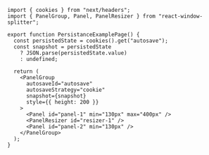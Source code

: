 ```tsx
import { cookies } from "next/headers";
import { PanelGroup, Panel, PanelResizer } from "react-window-splitter";

export function PersistanceExamplePage() {
  const persistedState = cookies().get("autosave");
  const snapshot = persistedState
    ? JSON.parse(persistedState.value)
    : undefined;

  return (
    <PanelGroup
      autosaveId="autosave"
      autosaveStrategy="cookie"
      snapshot={snapshot}
      style={{ height: 200 }}
    >
      <Panel id="panel-1" min="130px" max="400px" />
      <PanelResizer id="resizer-1" />
      <Panel id="panel-2" min="130px" />
    </PanelGroup>
  );
}
```
